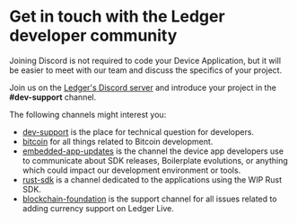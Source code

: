# Get in touch with the Ledger developer community

Joining Discord is not required to code your Device Application, but it will be easier to meet with our team and discuss the specifics of your project.

Join us on the [Ledger's Discord server](https://developers.ledger.com/discord/) and introduce your project in the
**#dev-support** channel.

The following channels might interest you:

- [dev-support](https://discord.com/channels/885256081289379850/1007621744732950590) is the place for technical question for developers. 
- [bitcoin](https://discord.com/channels/885256081289379850/910840532283039764) for all things related to Bitcoin development.
- [embedded-app-updates](https://discord.com/channels/885256081289379850/907623554542080070) is the channel the device app developers use to communicate about SDK releases, Boilerplate evolutions, or anything which could impact our development environment or tools.
- [rust-sdk](https://discord.com/channels/885256081289379850/912241185677000704) is a channel dedicated to the applications using the WIP Rust SDK.
- [blockchain-foundation](https://discord.com/channels/885256081289379850/907623688759803935) is the support channel for all issues related to adding currency support on Ledger Live.
